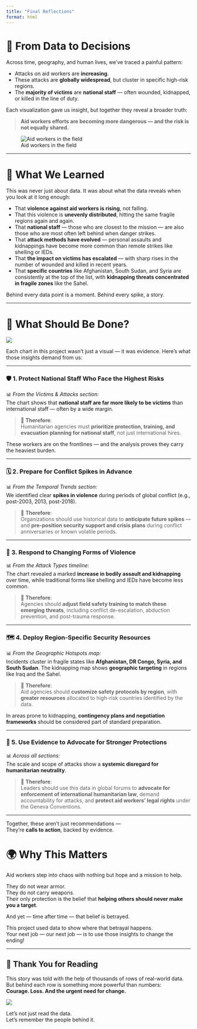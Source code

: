 ```yaml
---
title: "Final Reflections"
format: html
---
```


# 🧠 From Data to Decisions

Across time, geography, and human lives, we’ve traced a painful pattern:

- Attacks on aid workers are **increasing**.
- These attacks are **globally widespread**, but cluster in specific high-risk regions.
- The **majority of victims** are **national staff** — often wounded, kidnapped, or killed in the line of duty.

Each visualization gave us insight, but together they reveal a broader truth:

> **Aid workers efforts are becoming more dangerous — and the risk is not equally shared.**

![Aid workers in the field](img/aid_workers.png)

---

# 🧠 What We Learned

This was never just about data. It was about what the data reveals when you look at it long enough:

- That **violence against aid workers is rising**, not falling.
- That this violence is **unevenly distributed**, hitting the same fragile regions again and again.
- That **national staff** — those who are closest to the mission — are also those who are most often left behind when danger strikes.
- That **attack methods have evolved** — personal assaults and kidnappings have become more common than remote strikes like shelling or IEDs.
- That **the impact on victims has escalated** — with sharp rises in the number of wounded and killed in recent years.
- That **specific countries** like Afghanistan, South Sudan, and Syria are consistently at the top of the list, with **kidnapping threats concentrated in fragile zones** like the Sahel.

Behind every data point is a moment. Behind every spike, a story.

---

# 🎯 What Should Be Done?

![](img/helping_hands.png)

Each chart in this project wasn’t just a visual — it was evidence. Here's what those insights demand from us:

---

### 🛡️ 1. Protect National Staff Who Face the Highest Risks

📊 *From the Victims & Attacks section:*  
The chart shows that **national staff are far more likely to be victims** than international staff — often by a wide margin.

> 🧠 **Therefore**:  
Humanitarian agencies must **prioritize protection, training, and evacuation planning for national staff**, not just international hires.

These workers are on the frontlines — and the analysis proves they carry the heaviest burden.

---

### 🗓️ 2. Prepare for Conflict Spikes in Advance

📊 *From the Temporal Trends section:*  
We identified clear **spikes in violence** during periods of global conflict (e.g., post-2003, 2013, post-2018).

> 🧠 **Therefore**:  
Organizations should use historical data to **anticipate future spikes** — and **pre-position security support and crisis plans** during conflict anniversaries or known volatile periods.

---

### 🧨 3. Respond to Changing Forms of Violence

📊 *From the Attack Types timeline:*  
The chart revealed a marked **increase in bodily assault and kidnapping** over time, while traditional forms like shelling and IEDs have become less common.

> 🧠 **Therefore**:  
Agencies should **adjust field safety training to match these emerging threats**, including conflict de-escalation, abduction prevention, and post-trauma response.

---

### 🗺️ 4. Deploy Region-Specific Security Resources

📊 *From the Geographic Hotspots map:*  
Incidents cluster in fragile states like **Afghanistan, DR Congo, Syria, and South Sudan**. The kidnapping map shows **geographic targeting** in regions like Iraq and the Sahel.

> 🧠 **Therefore**:  
Aid agencies should **customize safety protocols by region**, with **greater resources** allocated to high-risk countries identified by the data.

In areas prone to kidnapping, **contingency plans and negotiation frameworks** should be considered part of standard preparation.

---

### 📣 5. Use Evidence to Advocate for Stronger Protections

📊 *Across all sections:*  
The scale and scope of attacks show a **systemic disregard for humanitarian neutrality**.

> 🧠 **Therefore**:  
Leaders should use this data in global forums to **advocate for enforcement of international humanitarian law**, demand accountability for attacks, and **protect aid workers’ legal rights** under the Geneva Conventions.

---

Together, these aren’t just recommendations —  
They’re **calls to action**, backed by evidence.

# 🌍 Why This Matters

Aid workers step into chaos with nothing but hope and a mission to help.

They do not wear armor.  
They do not carry weapons.  
Their only protection is the belief that **helping others should never make you a target**.

And yet — time after time — that belief is betrayed.

This project used data to show where that betrayal happens.  
Your next job — our next job — is to use those insights to change the ending!

---

## 🙏 Thank You for Reading

This story was told with the help of thousands of rows of real-world data.  
But behind each row is something more powerful than numbers:  
**Courage. Loss. And the urgent need for change.**

![](img/light_through_cracks.jpeg)

Let’s not just read the data.  
Let’s remember the people behind it.
